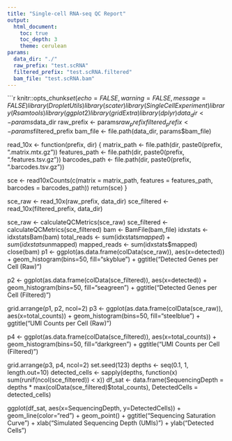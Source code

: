 ```yaml
---
title: "Single-cell RNA-seq QC Report"
output:
  html_document:
    toc: true
    toc_depth: 3
    theme: cerulean
params:
  data_dir: "./"
  raw_prefix: "test.scRNA"
  filtered_prefix: "test.scRNA.filtered"
  bam_file: "test.scRNA.bam"
---
```


```r
knitr::opts_chunk$set(echo=FALSE, warning=FALSE, message=FALSE)
library(DropletUtils)
library(scater)
library(SingleCellExperiment)
library(Rsamtools)
library(ggplot2)
library(gridExtra)
library(dplyr)
data_dir <- params$data_dir
raw_prefix <- params$raw_prefix
filtered_prefix <- params$filtered_prefix
bam_file <- file.path(data_dir, params$bam_file)

read_10x <- function(prefix, dir) {
  matrix_path <- file.path(dir, paste0(prefix, ".matrix.mtx.gz"))
  features_path <- file.path(dir, paste0(prefix, ".features.tsv.gz"))
  barcodes_path <- file.path(dir, paste0(prefix, ".barcodes.tsv.gz"))

  sce <- read10xCounts(c(matrix = matrix_path,
                         features = features_path,
                         barcodes = barcodes_path))
  return(sce)
}

sce_raw <- read_10x(raw_prefix, data_dir)
sce_filtered <- read_10x(filtered_prefix, data_dir)

sce_raw <- calculateQCMetrics(sce_raw)
sce_filtered <- calculateQCMetrics(sce_filtered)
bam <- BamFile(bam_file)
idxstats <- idxstatsBam(bam)
total_reads <- sum(idxstats$mapped) + sum(idxstats$unmapped)
mapped_reads <- sum(idxstats$mapped)
close(bam)
p1 <- ggplot(as.data.frame(colData(sce_raw)), aes(x=detected)) +
  geom_histogram(bins=50, fill="skyblue") +
  ggtitle("Detected Genes per Cell (Raw)")

p2 <- ggplot(as.data.frame(colData(sce_filtered)), aes(x=detected)) +
  geom_histogram(bins=50, fill="seagreen") +
  ggtitle("Detected Genes per Cell (Filtered)")

grid.arrange(p1, p2, ncol=2)
p3 <- ggplot(as.data.frame(colData(sce_raw)), aes(x=total_counts)) +
  geom_histogram(bins=50, fill="steelblue") +
  ggtitle("UMI Counts per Cell (Raw)")

p4 <- ggplot(as.data.frame(colData(sce_filtered)), aes(x=total_counts)) +
  geom_histogram(bins=50, fill="darkgreen") +
  ggtitle("UMI Counts per Cell (Filtered)")

grid.arrange(p3, p4, ncol=2)
set.seed(123)
depths <- seq(0.1, 1, length.out=10)
detected_cells <- sapply(depths, function(x) sum(runif(ncol(sce_filtered)) < x))
df_sat <- data.frame(SequencingDepth = depths * max(colData(sce_filtered)$total_counts),
                     DetectedCells = detected_cells)

ggplot(df_sat, aes(x=SequencingDepth, y=DetectedCells)) +
  geom_line(color="red") + geom_point() +
  ggtitle("Sequencing Saturation Curve") +
  xlab("Simulated Sequencing Depth (UMIs)") + ylab("Detected Cells")
